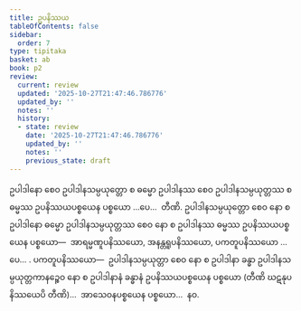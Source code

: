 ```yaml
---
title: ဥပနိဿယ
tableOfContents: false
sidebar:
  order: 7
type: tipitaka
basket: ab
book: p2
review:
  current: review
  updated: '2025-10-27T21:47:46.786776'
  updated_by: ''
  notes: ''
  history:
  - state: review
    date: '2025-10-27T21:47:46.786776'
    updated_by: ''
    notes: ''
    previous_state: draft
---
```



<ReviewStatus review={frontmatter.review} showDetails={true} />

<HypothesisAnnotation frontmatter={frontmatter} />

<DynamicBreadcrumb />

<Division number="109" book="p2" e="ch" v="38" p="410">

<Paragraph number="3790" book="p2">
ဥပါဒါနော စေဝ ဥပါဒါနသမ္ပယုတ္တော စ ဓမ္မော ဥပါဒါနဿ စေဝ ဥပါဒါနသမ္ပယုတ္တဿ စ ဓမ္မဿ ဥပနိဿယပစ္စယေန ပစ္စယော …ပေ…  တီဏိ.
</Paragraph>

<Paragraph number="3791" book="p2">
ဥပါဒါနသမ္ပယုတ္တော စေဝ နော စ ဥပါဒါနော ဓမ္မော ဥပါဒါနသမ္ပယုတ္တဿ စေဝ နော စ ဥပါဒါနဿ ဓမ္မဿ ဥပနိဿယပစ္စယေန ပစ္စယော—  အာရမ္မဏူပနိဿယော, အနန္တရူပနိဿယော, ပကတူပနိဿယော …ပေ… . <Emphasis>ပကတူပနိဿယော</Emphasis>—  ဥပါဒါနသမ္ပယုတ္တာ စေဝ နော စ ဥပါဒါနာ ခန္ဓာ ဥပါဒါနသမ္ပယုတ္တကာနဉ္စေဝ နော စ ဥပါဒါနာနံ ခန္ဓာနံ ဥပနိဿယပစ္စယေန ပစ္စယော (တီဏိ ဃဋနုပနိဿယေပိ တီဏိ)…  အာသေဝနပစ္စယေန ပစ္စယော…  နဝ.
</Paragraph>
</Division>